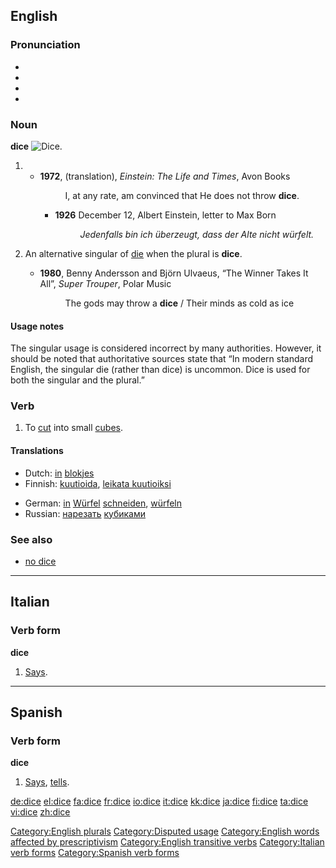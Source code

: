 {{wikipedia}}
==English==

===Pronunciation===
* {{AHD|dīs}}
* {{IPA|/daɪs/}}
* {{SAMPA|/daIs/}}
* {{rhymes|aɪs}}

===Noun===
'''dice'''
[[Image:Dices6-1.png|thumb|right|Dice.]]

# {{form of|one of the two plurals|die#Noun|die}}
#* '''1972''', (translation), ''Einstein: The Life and Times'', Avon Books
#*: I, at any rate, am convinced that He does not throw '''dice'''.
#** '''1926''' December 12, Albert Einstein, letter to Max Born
#**: ''Jedenfalls bin ich überzeugt, dass der Alte nicht würfelt.''
# {{colloquial}} An alternative singular of [[die]] when the plural is '''dice'''.
#* '''1980''', Benny Andersson and Björn Ulvaeus, “The Winner Takes It All”, ''Super Trouper'', Polar Music
#*: The gods may throw a '''dice''' / Their minds as cold as ice

[[Category:English plurals]]

====Usage notes====
The singular usage is considered incorrect by many authorities.  However, it should be noted that authoritative sources state that “In modern standard English, the singular die (rather than dice) is uncommon.  Dice is used for both the singular and the plural.”

[[Category:Disputed usage]]
[[Category:English words affected by prescriptivism]]

===Verb===
{{en-verb|dic|ing}}

# {{transitive}} To [[cut]] into small [[cube]]s.

[[Category:English transitive verbs]]

====Translations====
{{trans-top|to cut into small cubes}}
*Dutch: [[in#Dutch|in]] [[blok]]jes {{t|nl|snijden}}
*Finnish: [[kuutioida]], [[leikata kuutioiksi]]
{{trans-mid}}
*German: [[in]] [[Würfel]] [[schneiden]], [[würfeln]]
*Russian: [[нарезать]] [[кубик|кубиками]]
{{trans-bottom}}

===See also===
* [[no dice]]

----

==Italian==

===Verb form===
'''dice'''

# {{italbrac|[[third person singular|Third-person singular]] [[present tense]] of [[dicere]]}} [[says|Says]].

[[Category:Italian verb forms]]

----

==Spanish==

===Verb form===
'''dice'''

# {{italbrac|[[third person singular|Third-person singular]] [[present tense]] of [[decir]]}} [[says|Says]], [[tells]].

[[Category:Spanish verb forms]]

[[de:dice]]
[[el:dice]]
[[fa:dice]]
[[fr:dice]]
[[io:dice]]
[[it:dice]]
[[kk:dice]]
[[ja:dice]]
[[fi:dice]]
[[ta:dice]]
[[vi:dice]]
[[zh:dice]]